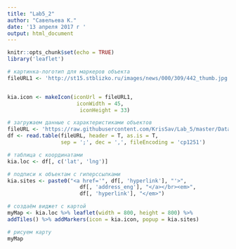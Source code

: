 ---
title: "Lab5_2"
author: "Савельева К."
date: '13 апреля 2017 г '
output: html_document
---

```{r setup, include=FALSE}
knitr::opts_chunk$set(echo = TRUE)
library('leaflet')
```



```{r Карта на основе leaflet, , results = 'asis', message = F}
# картинка-логотип для маркеров объекта
fileURL1 <- 'http://st15.stblizko.ru/images/news/000/309/442_thumb.jpg'


kia.icon <- makeIcon(iconUrl = fileURL1, 
                      iconWidth = 45,
                       iconHeight = 33)

# загружаем данные с характеристиками объектов
fileURL <- 'https://raw.githubusercontent.com/KrisSav/Lab_5/master/Data5_2.csv'
df <- read.table(fileURL, header = T, as.is = T, 
                 sep = ';', dec = ',', fileEncoding = 'cp1251')

# таблица с координатами
kia.loc <- df[, c('lat', 'lng')]

# подписи к объектам с гиперссылками
kia.sites <- paste0("<a href='", df[, 'hyperlink'], "'>", 
                       df[, 'address_eng'], "</a></br><em>", 
                       df[, 'hyperlink'], "</em>")

# создаём виджет с картой
myMap <- kia.loc %>% leaflet(width = 800, height = 800) %>% 
addTiles() %>% addMarkers(icon = kia.icon, popup = kia.sites)

# рисуем карту
myMap
```






